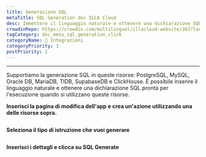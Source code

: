 ```yaml
---
title: Generazione SQL
metaTitle: SQL Generation doc ILLA Cloud
desc: Immettere il linguaggio naturale e ottenere una dichiarazione SQL pronta per l'esecuzione
crowdinRepo: https://crowdin.com/multilingual/illacloud-website/263?languages=it&filter=basic&value=0
tagCategory: doc_menu_sql_generation_click
categoryName: 🔨 Integrazioni
categoryPriority: 3
postPriority: 1
---
```


* * *

<Heading hidden>SQL Generation</Heading>

Supportiamo la generazione SQL in queste risorse: PostgreSQL, MySQL, Oracle DB, MariaDB, TIDB, SupabaseDB e ClickHouse. È possibile inserire il linguaggio naturale e ottenere una dichiarazione SQL pronta per l'esecuzione quando si utilizzano queste risorse. 

**Inserisci la pagina di modifica dell'app e crea un'azione utilizzando una delle risorse sopra.** 

<img src='https://cdn.illacloud.com/official-website/img/docs/assemble/sql_generate.png' alt="" />

**Seleziona il tipo di istruzione che vuoi generare**

<img src='https://cdn.illacloud.com/official-website/img/docs/assemble/sql_generate(1).gif' alt="" />

**Inserisci i dettagli e clicca su SQL Generate**

<img src='https://cdn.illacloud.com/official-website/img/docs/assemble/sql_generate(2).png' alt="" />
